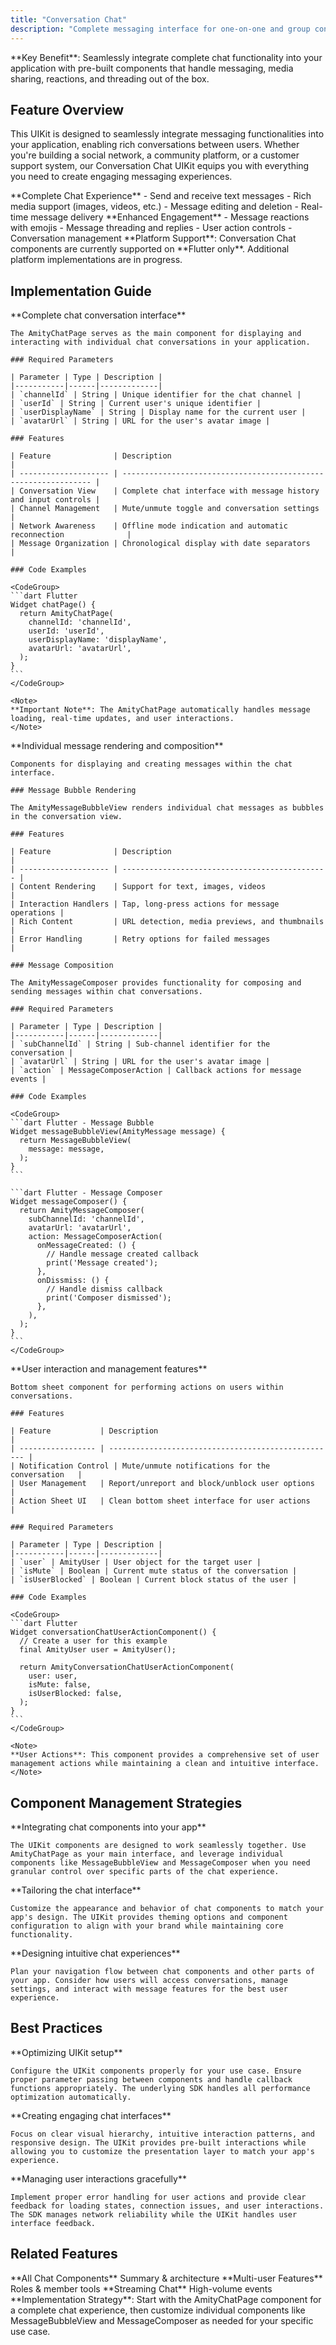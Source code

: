 ```yaml
---
title: "Conversation Chat"
description: "Complete messaging interface for one-on-one and group conversations with rich media support and real-time interactions"
---
```


<Info>
**Key Benefit**: Seamlessly integrate complete chat functionality into your application with pre-built components that handle messaging, media sharing, reactions, and threading out of the box.
</Info>

## Feature Overview

This UIKit is designed to seamlessly integrate messaging functionalities into your application, enabling rich conversations between users. Whether you're building a social network, a community platform, or a customer support system, our Conversation Chat UIKit equips you with everything you need to create engaging messaging experiences.

<CardGroup cols={2}>
  <Card title="Core Messaging" icon="comments">
    **Complete Chat Experience**
    - Send and receive text messages
    - Rich media support (images, videos, etc.)
    - Message editing and deletion
    - Real-time message delivery
  </Card>
  <Card title="Interactive Features" icon="heart">
    **Enhanced Engagement**
    - Message reactions with emojis
    - Message threading and replies
    - User action controls
    - Conversation management
  </Card>
</CardGroup>

<Warning>
**Platform Support**: Conversation Chat components are currently supported on **Flutter only**. Additional platform implementations are in progress.
</Warning>

## Implementation Guide

<Tabs>
  <Tab title="Main Chat Interface">
    **Complete chat conversation interface**
    
    The AmityChatPage serves as the main component for displaying and interacting with individual chat conversations in your application.

    ### Required Parameters

    | Parameter | Type | Description |
    |-----------|------|-------------|
    | `channelId` | String | Unique identifier for the chat channel |
    | `userId` | String | Current user's unique identifier |
    | `userDisplayName` | String | Display name for the current user |
    | `avatarUrl` | String | URL for the user's avatar image |

    ### Features

    | Feature              | Description                                                     |
    | -------------------- | --------------------------------------------------------------- |
    | Conversation View    | Complete chat interface with message history and input controls |
    | Channel Management   | Mute/unmute toggle and conversation settings                    |
    | Network Awareness    | Offline mode indication and automatic reconnection              |
    | Message Organization | Chronological display with date separators                      |

    ### Code Examples

    <CodeGroup>
    ```dart Flutter
    Widget chatPage() {
      return AmityChatPage(
        channelId: 'channelId',
        userId: 'userId',
        userDisplayName: 'displayName',
        avatarUrl: 'avatarUrl',
      );
    }
    ```
    </CodeGroup>

    <Note>
    **Important Note**: The AmityChatPage automatically handles message loading, real-time updates, and user interactions.
    </Note>
  </Tab>

  <Tab title="Message Components">
    **Individual message rendering and composition**
    
    Components for displaying and creating messages within the chat interface.

    ### Message Bubble Rendering

    The AmityMessageBubbleView renders individual chat messages as bubbles in the conversation view.

    ### Features

    | Feature              | Description                                    |
    | -------------------- | ---------------------------------------------- |
    | Content Rendering    | Support for text, images, videos               |
    | Interaction Handlers | Tap, long-press actions for message operations |
    | Rich Content         | URL detection, media previews, and thumbnails  |
    | Error Handling       | Retry options for failed messages              |

    ### Message Composition

    The AmityMessageComposer provides functionality for composing and sending messages within chat conversations.

    ### Required Parameters

    | Parameter | Type | Description |
    |-----------|------|-------------|
    | `subChannelId` | String | Sub-channel identifier for the conversation |
    | `avatarUrl` | String | URL for the user's avatar image |
    | `action` | MessageComposerAction | Callback actions for message events |

    ### Code Examples

    <CodeGroup>
    ```dart Flutter - Message Bubble
    Widget messageBubbleView(AmityMessage message) {
      return MessageBubbleView(
        message: message,
      );
    }
    ```

    ```dart Flutter - Message Composer
    Widget messageComposer() {
      return AmityMessageComposer(
        subChannelId: 'channelId',
        avatarUrl: 'avatarUrl',
        action: MessageComposerAction(
          onMessageCreated: () {
            // Handle message created callback
            print('Message created');
          },
          onDissmiss: () {
            // Handle dismiss callback
            print('Composer dismissed');
          },
        ),
      );
    }
    ```
    </CodeGroup>
  </Tab>

  <Tab title="User Actions">
    **User interaction and management features**
    
    Bottom sheet component for performing actions on users within conversations.

    ### Features

    | Feature           | Description                                         |
    | ----------------- | --------------------------------------------------- |
    | Notification Control | Mute/unmute notifications for the conversation   |
    | User Management   | Report/unreport and block/unblock user options     |
    | Action Sheet UI   | Clean bottom sheet interface for user actions      |

    ### Required Parameters

    | Parameter | Type | Description |
    |-----------|------|-------------|
    | `user` | AmityUser | User object for the target user |
    | `isMute` | Boolean | Current mute status of the conversation |
    | `isUserBlocked` | Boolean | Current block status of the user |

    ### Code Examples

    <CodeGroup>
    ```dart Flutter
    Widget conversationChatUserActionComponent() {
      // Create a user for this example
      final AmityUser user = AmityUser();

      return AmityConversationChatUserActionComponent(
        user: user,
        isMute: false,
        isUserBlocked: false,
      );
    }
    ```
    </CodeGroup>

    <Note>
    **User Actions**: This component provides a comprehensive set of user management actions while maintaining a clean and intuitive interface.
    </Note>
  </Tab>
</Tabs>

## Component Management Strategies

<AccordionGroup>
  <Accordion title="Component Integration" icon="puzzle-piece">
    **Integrating chat components into your app**
    
    The UIKit components are designed to work seamlessly together. Use AmityChatPage as your main interface, and leverage individual components like MessageBubbleView and MessageComposer when you need granular control over specific parts of the chat experience.
  </Accordion>

  <Accordion title="UI Customization Strategy" icon="palette">
    **Tailoring the chat interface**
    
    Customize the appearance and behavior of chat components to match your app's design. The UIKit provides theming options and component configuration to align with your brand while maintaining core functionality.
  </Accordion>

  <Accordion title="User Flow Optimization" icon="route">
    **Designing intuitive chat experiences**
    
    Plan your navigation flow between chat components and other parts of your app. Consider how users will access conversations, manage settings, and interact with message features for the best user experience.
  </Accordion>
</AccordionGroup>

## Best Practices

<AccordionGroup>
  <Accordion title="Component Configuration" icon="gear">
    **Optimizing UIKit setup**
    
    Configure the UIKit components properly for your use case. Ensure proper parameter passing between components and handle callback functions appropriately. The underlying SDK handles all performance optimization automatically.
  </Accordion>

  <Accordion title="User Experience Design" icon="user">
    **Creating engaging chat interfaces**
    
    Focus on clear visual hierarchy, intuitive interaction patterns, and responsive design. The UIKit provides pre-built interactions while allowing you to customize the presentation layer to match your app's experience.
  </Accordion>

  <Accordion title="Error Handling & Feedback" icon="triangle-exclamation">
    **Managing user interactions gracefully**
    
    Implement proper error handling for user actions and provide clear feedback for loading states, connection issues, and user interactions. The SDK manages network reliability while the UIKit handles user interface feedback.
  </Accordion>
</AccordionGroup>

## Related Features

<CardGroup cols={3}>
  <Card title="Chat Overview" href="/uikit/components/chat" icon="book">
    **All Chat Components**
    Summary & architecture
  </Card>
  <Card title="Group Chat" href="/uikit/components/chat/group-chat" icon="users">
    **Multi-user Features**
    Roles & member tools
  </Card>
  <Card title="Live Chat" href="/uikit/components/chat/live-chat" icon="tobroadcast">
    **Streaming Chat**
    High-volume events
  </Card>
</CardGroup>

<Tip>
**Implementation Strategy**: Start with the AmityChatPage component for a complete chat experience, then customize individual components like MessageBubbleView and MessageComposer as needed for your specific use case.
</Tip>